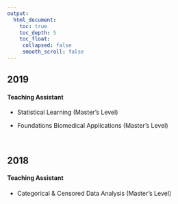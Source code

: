 ```yaml
---
output:
  html_document:
    toc: true
    toc_depth: 5
    toc_float:
     collapsed: false
     smooth_scroll: false
---
```


<link rel="stylesheet" href="styles.css" type="text/css">

## 2019
#### Teaching Assistant
+ Statistical Learning (Master's Level)

+ Foundations Biomedical Applications (Master's Level)

<br>

## 2018
#### Teaching Assistant

+ Categorical & Censored Data Analysis (Master's Level) 


